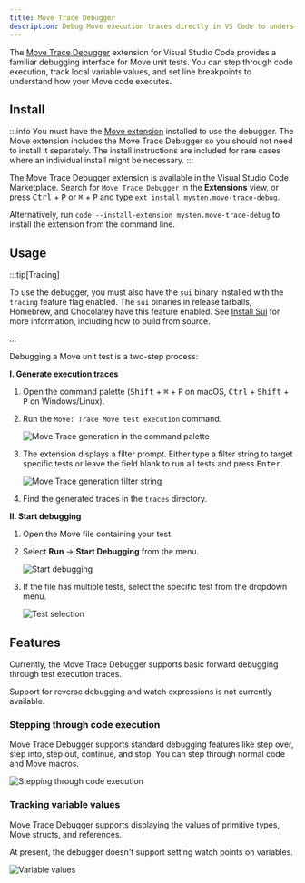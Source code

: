 ```yaml
---
title: Move Trace Debugger
description: Debug Move execution traces directly in VS Code to understand how your code executes.
---
```


The [Move Trace Debugger](https://marketplace.visualstudio.com/items?itemName=mysten.move-trace-debug) extension for Visual Studio Code provides a familiar debugging interface for Move unit tests. You can step through code execution, track local variable values, and set line breakpoints to understand how your Move code executes.

## Install

:::info 
You must have the [Move extension](./move.mdx) installed to use the debugger. The Move extension includes the Move Trace Debugger so you should not need to install it separately. The install instructions are included for rare cases where an individual install might be necessary.
:::

The Move Trace Debugger extension is available in the Visual Studio Code Marketplace. Search for `Move Trace Debugger` in the **Extensions** view, or press <kbd>Ctrl</kbd> + <kbd>P</kbd> or <kbd>⌘</kbd> + <kbd>P</kbd> and type `ext install mysten.move-trace-debug`.

Alternatively, run `code --install-extension mysten.move-trace-debug` to install the extension from the command line.

## Usage

:::tip[Tracing]

To use the debugger, you must also have the `sui` binary installed with the `tracing` feature flag enabled. The `sui` binaries in release tarballs, Homebrew, and Chocolatey have this feature enabled. See [Install Sui](../../guides/developer/getting-started/sui-install.mdx) for more information, including how to build from source.

:::

Debugging a Move unit test is a two-step process:

**I. Generate execution traces**
   1. Open the command palette (<kbd>Shift</kbd> + <kbd>⌘</kbd> + <kbd>P</kbd> on macOS, <kbd>Ctrl</kbd> + <kbd>Shift</kbd> + <kbd>P</kbd> on Windows/Linux).
   1. Run the `Move: Trace Move test execution` command.

      ![Move Trace generation in the command palette](./images/trace_palette.png)
   1. The extension displays a filter prompt. Either type a filter string to target specific tests or leave the field blank to run all tests and press <kbd>Enter</kbd>.

      ![Move Trace generation filter string](./images/filter_string.png)
   1. Find the generated traces in the `traces` directory.

**II. Start debugging**
   1. Open the Move file containing your test.
   1. Select **Run** -> **Start Debugging** from the menu.

      ![Start debugging](./images/start_debugging.png)
   1. If the file has multiple tests, select the specific test from the dropdown menu.

      ![Test selection](./images/test_selection.png)


## Features

Currently, the Move Trace Debugger supports basic forward debugging through test execution traces.

Support for reverse debugging and watch expressions is not currently available.

### Stepping through code execution

Move Trace Debugger supports standard debugging features like step over, step into, step out, continue, and stop. You can step through normal code and Move macros. 

![Stepping through code execution](./images/debugger_running.png)

### Tracking variable values  

Move Trace Debugger supports displaying the values of primitive types, Move structs, and references.

At present, the debugger doesn't support setting watch points on variables.

![Variable values](./images/variables.png)